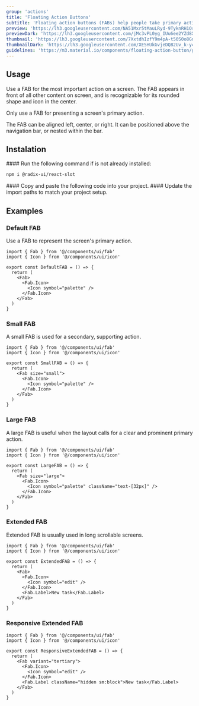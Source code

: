 ```yaml
---
group: 'actions'
title: 'Floating Action Buttons'
subtitle: 'Floating action buttons (FABs) help people take primary actions'
preview: 'https://lh3.googleusercontent.com/NA51Mxr5tMauLRyd-9TyknRH1Orp4_ZAu56-HZO5_3m1orcJxl-yzp8CAtKvtD7H8KIkPUTcGA0BeegRh3kxCQqJW5c2GzqFdpGa0s3vP0YcUU_RTFZ7=s0'
previewDark: 'https://lh3.googleusercontent.com/jMc3vPL0yg_IUu6ee2YZd8XVJB3lbMe2SQWQx10HYMfKSgMyoirVyH105JIRkNsaBKq1cfytJzTezgLj26HgvUNGrZoDMtyQ2Ab3Q0lEajYeh8WUXwU=s0'
thumbnail: 'https://lh3.googleusercontent.com/7XxtdhIzfY9m4pA-t50S0o8GnH5gDZgC1uUM75B2LPjErWBKZhar9rYsRkLp5oOGp5VrXrgd4Y_sx_bhxafG-rn6LZW4DWRVj85IjHgg4VdP1SRYcczc=w2400'
thumbnailDark: 'https://lh3.googleusercontent.com/XE5HUkGvjeDQ82Uv_k-y4r6XAbLK8GtwTn0l6Zop93kC-QsqHJeSptwXai6ckFaU47CEv2DN4rxuMAg96E9tJtYhCCShDs0tCdup5u5ptlysrwIpab4=w1200'
guidelines: 'https://m3.material.io/components/floating-action-button/guidelines'
---
```



## Usage

Use a FAB for the most important action on a screen. The FAB appears in front of all other content on screen, and is recognizable for its rounded shape and icon in the center.

Only use a FAB for presenting a screen's primary action.

The FAB can be aligned left, center, or right. It can be positioned above the navigation bar, or nested within the bar.

## Instalation

<Steps>

<Step>
#### Run the following command if is not already installed:

```bash
npm i @radix-ui/react-slot
```

</Step>

<Step>
  #### Copy and paste the following code into your project.
  <ComponentSource name="fab" />
</Step>

<Step>
#### Update the import paths to match your project setup.

</Step>

</Steps>

## Examples

### Default FAB

Use a FAB to represent the screen's primary action.

<ComponentContainer>
    <Fab.DefaultFAB slot='preview'/>

```tsx
import { Fab } from '@/components/ui/fab'
import { Icon } from '@/components/ui/icon'

export const DefaultFAB = () => {
  return (
    <Fab>
      <Fab.Icon>
        <Icon symbol="palette" />
      </Fab.Icon>
    </Fab>
  )
}
```

</ComponentContainer>

### Small FAB

A small FAB is used for a secondary, supporting action.

<ComponentContainer>
    <Fab.SmallFAB slot='preview'/>

```tsx
import { Fab } from '@/components/ui/fab'
import { Icon } from '@/components/ui/icon'

export const SmallFAB = () => {
  return (
    <Fab size="small">
      <Fab.Icon>
        <Icon symbol="palette" />
      </Fab.Icon>
    </Fab>
  )
}
```

</ComponentContainer>

### Large FAB

A large FAB is useful when the layout calls for a clear and prominent primary action.

<ComponentContainer>
    <Fab.LargeFAB slot='preview'/>

```tsx
import { Fab } from '@/components/ui/fab'
import { Icon } from '@/components/ui/icon'

export const LargeFAB = () => {
  return (
    <Fab size="large">
      <Fab.Icon>
        <Icon symbol="palette" className="text-[32px]" />
      </Fab.Icon>
    </Fab>
  )
}
```

</ComponentContainer>

### Extended FAB

Extended FAB is usually used in long scrollable screens.

<ComponentContainer>
    <Fab.ExtendedFAB slot='preview'/>

```tsx
import { Fab } from '@/components/ui/fab'
import { Icon } from '@/components/ui/icon'

export const ExtendedFAB = () => {
  return (
    <Fab>
      <Fab.Icon>
        <Icon symbol="edit" />
      </Fab.Icon>
      <Fab.Label>New task</Fab.Label>
    </Fab>
  )
}
```

</ComponentContainer>

### Responsive Extended FAB

<ComponentContainer>
    <Fab.ResponsiveExtendedFAB slot='preview'/>

```tsx
import { Fab } from '@/components/ui/fab'
import { Icon } from '@/components/ui/icon'

export const ResponsiveExtendedFAB = () => {
  return (
    <Fab variant="tertiary">
      <Fab.Icon>
        <Icon symbol="edit" />
      </Fab.Icon>
      <Fab.Label className="hidden sm:block">New task</Fab.Label>
    </Fab>
  )
}
```

</ComponentContainer>

